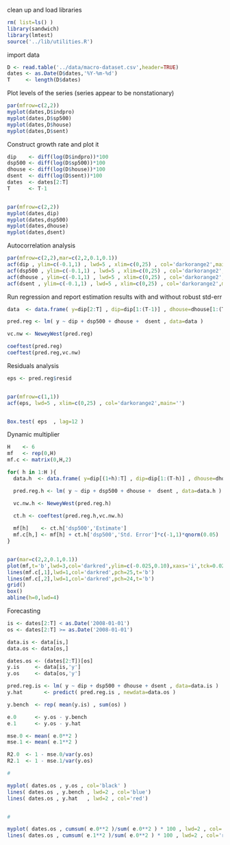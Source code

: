 
 clean up and load libraries
```r
rm( list=ls() )
library(sandwich)
library(lmtest)
source('../lib/utilities.R')
```

 import data
```r
D <- read.table('../data/macro-dataset.csv',header=TRUE)
dates <- as.Date(D$dates,'%Y-%m-%d')
T     <- length(D$dates)
```

 Plot levels of the series (series appear to be nonstationary)
```r

par(mfrow=c(2,2))
myplot(dates,D$indpro)
myplot(dates,D$sp500)
myplot(dates,D$house)
myplot(dates,D$sent)
```

 Construct growth rate and plot it
```r

dip    <- diff(log(D$indpro))*100
dsp500 <- diff(log(D$sp500))*100
dhouse <- diff(log(D$house))*100
dsent  <- diff(log(D$sent))*100
dates  <- dates[2:T]
T      <- T-1


par(mfrow=c(2,2))
myplot(dates,dip)
myplot(dates,dsp500)
myplot(dates,dhouse)
myplot(dates,dsent)

```

 Autocorrelation analysis
```R

par(mfrow=c(2,2),mar=c(2,2,0.1,0.1))
acf(dip , ylim=c(-0.1,1) , lwd=5 , xlim=c(0,25) , col='darkorange2',main='')
acf(dsp500 , ylim=c(-0.1,1) , lwd=5 , xlim=c(0,25) , col='darkorange2',main='')
acf(dhouse , ylim=c(-0.1,1) , lwd=5 , xlim=c(0,25) , col='darkorange2',main='')
acf(dsent , ylim=c(-0.1,1) , lwd=5 , xlim=c(0,25) , col='darkorange2',main='')

```

 Run regression and report estimation results with and without robust std-err
```r
data  <- data.frame( y=dip[2:T] , dip=dip[1:(T-1)] , dhouse=dhouse[1:(T-1)] ,  dsp500=dsp500[1:(T-1)] , dsent=dsent[1:(T-1)] )

pred.reg <- lm( y ~ dip + dsp500 + dhouse +  dsent , data=data )

vc.nw <- NeweyWest(pred.reg)

coeftest(pred.reg)
coeftest(pred.reg,vc.nw)
```

 Residuals analysis
```r
eps <- pred.reg$resid


par(mfrow=c(1,1))
acf(eps, lwd=5 , xlim=c(0,25) , col='darkorange2',main='')


Box.test( eps  , lag=12 )
```

 Dynamic multiplier
```r
H    <- 6
mf   <- rep(0,H)
mf.c <- matrix(0,H,2)

for( h in 1:H ){
  data.h  <- data.frame( y=dip[(1+h):T] , dip=dip[1:(T-h)] , dhouse=dhouse[1:(T-h)] ,  dsp500=dsp500[1:(T-h)] , dsent=dsent[1:(T-h)] )

  pred.reg.h <- lm( y ~ dip + dsp500 + dhouse +  dsent , data=data.h )

  vc.nw.h <- NeweyWest(pred.reg.h)

  ct.h <- coeftest(pred.reg.h,vc.nw.h)
  
  mf[h]    <- ct.h['dsp500','Estimate']
  mf.c[h,] <- mf[h] + ct.h['dsp500','Std. Error']*c(-1,1)*qnorm(0.05)
}


par(mar=c(2,2,0.1,0.1))
plot(mf,t='b',lwd=3,col='darkred',ylim=c(-0.025,0.10),xaxs='i',tck=0.02,pch=19)
lines(mf.c[,1],lwd=1,col='darkred',pch=25,t='b')
lines(mf.c[,2],lwd=1,col='darkred',pch=24,t='b')
grid()
box()
abline(h=0,lwd=4)

```

 Forecasting
```r
is <- dates[2:T] < as.Date('2008-01-01') 
os <- dates[2:T] >= as.Date('2008-01-01') 

data.is <- data[is,]
data.os <- data[os,]

dates.os <- (dates[2:T])[os]
y.is     <- data[is,'y']
y.os     <- data[os,'y']

pred.reg.is <- lm( y ~ dip + dsp500 + dhouse + dsent , data=data.is )
y.hat       <- predict( pred.reg.is , newdata=data.os )

y.bench  <- rep( mean(y.is) , sum(os) )

e.0      <- y.os - y.bench
e.1      <- y.os - y.hat 

mse.0 <- mean( e.0**2 )
mse.1 <- mean( e.1**2 )

R2.0  <- 1 - mse.0/var(y.os)
R2.1  <- 1 - mse.1/var(y.os)

# 

myplot( dates.os , y.os , col='black' )
lines( dates.os , y.bench , lwd=2 , col='blue')
lines( dates.os , y.hat   , lwd=2 , col='red')


#

myplot( dates.os , cumsum( e.0**2 )/sum( e.0**2 ) * 100 , lwd=2 , col='blue' , ylim=c(0,100))
lines( dates.os , cumsum( e.1**2 )/sum( e.0**2 ) * 100 , lwd=2 , col='red')

```
